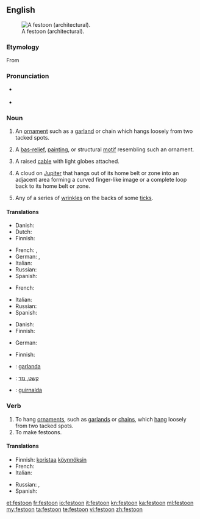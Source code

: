 {{was wotd|2010|September|16}}
==English==
{{wikipedia}}
[[File:Guirlande Panthéon de Paris.jpg|thumb|A festoon (architectural).]]

===Etymology===
From {{etyl|fr}} {{term|feston|lang=fr}}

===Pronunciation===
* {{a|UK|US}} {{IPA|/fɛsˈtuːn/}}
* {{audio|en-us-festoon.ogg|Audio (US)}}

===Noun===
{{en-noun}}

# An [[ornament]] such as a [[garland]] or chain which hangs loosely from two tacked spots.
# {{architecture}} A [[bas-relief]], [[painting]], or structural [[motif]] resembling such an ornament.
# A raised [[cable]] with light globes attached.
# {{astronomy}} A cloud on [[Jupiter]] that hangs out of its home belt or zone into an adjacent area forming a curved finger-like image or a complete loop back to its home belt or zone.
# Any of a series of [[wrinkle]]s on the backs of some [[tick]]s.

====Translations====
{{trans-top|ornament which hangs loosely from two tacked spots}}
* Danish: {{t-|da|guirlande|c}}
* Dutch: {{t-|nl|festoen|n}}
* Finnish: {{t|fi|koristeköynnös}}
{{trans-mid}}
* French: {{t+|fr|feston|m}}, {{t|fr|guirlande}}
* German: {{t+|de|Feston|n}}, {{t+|de|Girlande|f}}
* Italian: {{t|it|ghirlanda}}
* Russian: {{t|ru|гирлянда|f|sc=Cyrl}}
* Spanish: {{t|es|guirnalda}}
{{trans-bottom}}

{{trans-top|architecture: bas-relief, painting, or structural motif resembling a festoon}}
* French: {{t+|fr|feston|m}}
{{trans-mid}}
* Italian: {{t|it|festone}}
* Russian: {{t|ru|фестон|m|sc=Cyrl}}
* Spanish: {{t|es|festón}}
{{trans-bottom}}

{{trans-top|cable with light globes attached}}
* Danish: {{t-|da|lyskæde|c}}
* Finnish: {{t|fi|valoköynnös}}
{{trans-mid}}
* German: {{t+|de|Lichterkette|f}}
{{trans-bottom}}

{{trans-top|astronomy: cloud formation on Jupiter}}
* Finnish: {{t+|fi|silta}}
{{trans-mid}}
{{trans-bottom}}

{{trans-top|any of a series of wrinkles on the backs of some ticks}}
{{trans-mid}}
{{trans-bottom}}

{{checktrans-top}}
* {{ttbc|Catalan}}: [[garlanda]] {{f}}
{{trans-mid}}
* {{ttbc|Hebrew}}: [[קשט, נזר]] {{m}}
* {{ttbc|Spanish}}: [[guirnalda]] {{f}}
{{trans-bottom}}

===Verb===
{{en-verb}}

# To hang [[ornament]]s, such as [[garland]]s or [[chain]]s, which [[hang]] loosely from two tacked spots.
# To make festoons.

====Translations====
{{trans-top|to hang ornaments which hang loosely from two tacked spots}}
* Finnish: [[koristaa]] [[köynnös|köynnöksin]]
* French: {{t|fr|enguirlander}}
* Italian: {{t|it|inghirlandare}}
{{trans-mid}}
* Russian: {{t|ru|украшать гирляндами|sc=Cyrl}}, {{t|ru|украшать фестонами|sc=Cyrl}}
* Spanish: {{t|es|enguirnaldar}}
{{trans-bottom}}

{{trans-top|to make festoons}}
{{trans-mid}}
{{trans-bottom}}

[[et:festoon]]
[[fr:festoon]]
[[io:festoon]]
[[it:festoon]]
[[kn:festoon]]
[[ka:festoon]]
[[ml:festoon]]
[[my:festoon]]
[[ta:festoon]]
[[te:festoon]]
[[vi:festoon]]
[[zh:festoon]]